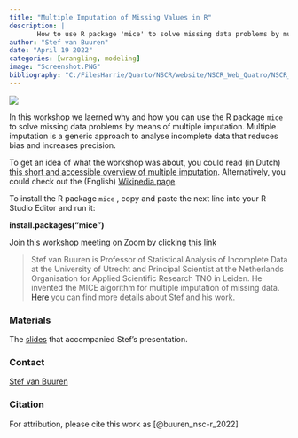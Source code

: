 ```yaml
---
title: "Multiple Imputation of Missing Values in R"
description: |
       How to use R package 'mice' to solve missing data problems by multiple imputation
author: "Stef van Buuren"
date: "April 19 2022"
categories: [wrangling, modeling]
image: "Screenshot.PNG"
bibliography: "C:/FilesHarrie/Quarto/NSCR/website/NSCR_Web_Quatro/NSCR_Blog_Quarto/references/references.bib"
---
```


![](Screenshot.PNG)

In this workshop we laerned why and how you can use the R package `mice` to solve missing data problems by means of multiple imputation. Multiple imputation is a generic approach to analyse incomplete data that reduces bias and increases precision.

To get an idea of what the workshop was about, you could read (in Dutch) [this short and accessible overview of multiple imputation](https://stefvanbuuren.name/publications/2012%20Vogelvlucht%20-%20STAtOR.pdf). Alternatively, you could check out the (English) [Wikipedia page](https://en.wikipedia.org/wiki/Imputation_(statistics)).

To install the R package `mice` , copy and paste the next line into your R Studio Editor and run it:

**install.packages("mice")**

Join this workshop meeting on Zoom by clicking [this link](https://us02web.zoom.us/j/89683993175?pwd=ZDBCM3hTN3Bia2Q0czFSRXNieDluZz09)

> Stef van Buuren is Professor of Statistical Analysis of Incomplete Data at the University of Utrecht and Principal Scientist at the Netherlands Organisation for Applied Scientific Research TNO in Leiden. He invented the MICE algorithm for multiple imputation of missing data. [Here](https://stefvanbuuren.name) you can find more details about Stef and his work.

### Materials

The [slides](20220428NSC-R-workshop-handout.pdf) that accompanied Stef's presentation.

### Contact

[Stef van Buuren](https://stefvanbuuren.name)

### Citation

For attribution, please cite this work as [@buuren_nsc-r_2022]
